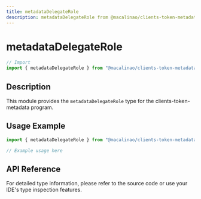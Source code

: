 ```yaml
---
title: metadataDelegateRole
description: metadataDelegateRole from @macalinao/clients-token-metadata
---
```


# metadataDelegateRole

```typescript
// Import
import { metadataDelegateRole } from "@macalinao/clients-token-metadata";
```

## Description

This module provides the `metadataDelegateRole` type for the clients-token-metadata program.

## Usage Example

```typescript
import { metadataDelegateRole } from "@macalinao/clients-token-metadata";

// Example usage here
```

## API Reference

For detailed type information, please refer to the source code or use your IDE's type inspection features.

